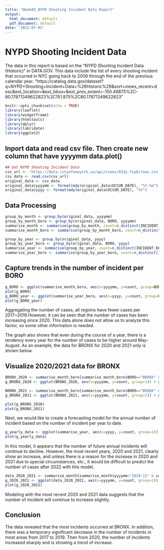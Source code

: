 ---
title: "Week03_NYPD Shooting Incident Data Report"
output:
  html_document: default
  pdf_document: default
date: '2022-07-03'
---


# NYPD Shooting Incident Data 
The data in this report is based on the "NYPD Shooting Incident Data (Historic)" in DATA.GOV.
This data include the list of every shooting incident that occurred in NYC going back to 2006 through the end of the previous calendar year.
"https://catalog.data.gov/dataset?q=NYPD+Shooting+Incident+Data+%28Historic%29&sort=views_recent+desc&ext_location=&ext_bbox=&ext_prev_extent=-150.46875%2C-80.17871349622823%2C151.875%2C80.17871349622823"


```{r setup, include=FALSE}
knitr::opts_chunk$set(echo = TRUE)
library(leaflet)
library(widgetframe)
library(htmltools)
library(dplyr)
library(lubridate)
library(ggplot2)
```

## Inport data and read csv file. Then create new column that have yyyymm data.plot()
```{r get_data}
## Get NYPD Shooting Incident Data
csv_url <- "https://data.cityofnewyork.us/api/views/833y-fsy8/rows.csv?accessType=DOWNLOAD"
csv_data <- read.csv(csv_url)
original_data <- csv_data
original_data$yyyymm <- format(mdy(original_data$OCCUR_DATE), "%Y-%m")
original_data$yyyy <- format(mdy(original_data$OCCUR_DATE), "%Y")
```

## Data Processing
```{r summarize per month and city}
group_by_month <- group_by(original_data, yyyymm)
group_by_month_boro <- group_by(original_data, BORO, yyyymm)
summarise_month <- summarise(group_by_month, count=n_distinct(INCIDENT_KEY))
summarise_month_boro <- summarise(group_by_month_boro, count=n_distinct(INCIDENT_KEY))

group_by_year <- group_by(original_data, yyyy)
group_by_year_boro <- group_by(original_data, BORO, yyyy)
summarise_year <- summarise(group_by_year, count=n_distinct(INCIDENT_KEY))
summarise_year_boro <- summarise(group_by_year_boro, count=n_distinct(INCIDENT_KEY))
```


## Capture trends in the number of incident per BORO
```{r Trends in the number of case during the entire period}
g_BORO <- ggplot(summarise_month_boro, aes(x=yyyymm, y=count, group=BORO)) + geom_line(aes(colour = BORO))
plot(g_BORO)
g_BORO_year <- ggplot(summarise_year_boro, aes(x=yyyy, y=count, group=BORO)) + geom_line(aes(colour = BORO))
plot(g_BORO_year)
```

Aggregating the number of cases, all regions have fewer cases per 2017~2019.However, it can be seen that the number of cases has been increasing since 2020. This data alone does not allow us to analyze this factor, so some other information is needed.

The graph also shows that even during the course of a year, there is a tendency every year for the number of cases to be higher around May-August. As an example, the data for BRONX for 2020 and 2021 only is shown below.

## Visualize 2020/2021 data for BRONX
```{r plot for BRONX}
BRONX_2020 <- summarise_month_boro[summarise_month_boro$BORO=="BRONX" & summarise_month_boro$yyyymm>"2019-12" & summarise_month_boro$yyyymm<="2020-12",]
g_BRONX_2020 <- ggplot(BRONX_2020, aes(x=yyyymm, y=count, group=1)) + geom_line()

BRONX_2021 <- summarise_month_boro[summarise_month_boro$BORO=="BRONX" & summarise_month_boro$yyyymm>"2020-12",]
g_BRONX_2021 <- ggplot(BRONX_2021, aes(x=yyyymm, y=count, group=1)) + geom_line()

plot(g_BRONX_2020)
plot(g_BRONX_2021)
```

Next, we would like to create a forecasting model for the annual number of incident based on the number of incident per year to date.
```{r model_year_all cities}
g_yearly_data <- ggplot(summarise_year, aes(x=yyyy, y=count, group=1)) + geom_point() + geom_smooth(method="lm")
plot(g_yearly_data)
```
In this model, it appears that the number of future annual incidents will continue to decline. However, the most recent years, 2020 and 2021, clearly show an increase, and unless there is a reason for the increase in 2020 and 2021 due to special circumstances, etc., it would be difficult to predict the number of cases after 2022 with this model.


```{r model_monthly_BRONX_2020-2021}
data_2020_2021 <- summarise_month[summarise_month$yyyymm>"2019-12" & summarise_month$yyyymm<="2021-12",]
g_2020_2021 <- ggplot(data_2020_2021, aes(x=yyyymm, y=count, group=1)) + geom_point() + geom_smooth(method="lm")
plot(g_2020_2021)
```
Modeling with the most recent 2020 and 2021 data suggests that the number of incident will continue to increase slightly.

## Conclusion
The data revealed that the most incidents occurred at BRONX. In addition, there was a temporary significant decrease in the number of incidents in most areas from 2017 to 2019. Then from 2020, the number of incidents increased sharply and is showing a trend of increase.


